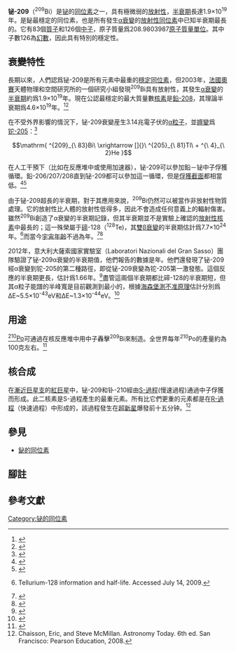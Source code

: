{{NoteTA|G1=Science}}
{{Infobox isotope
 |alternate_names  = 
 |mass_number      = 209
 |symbol           = Bi
 |num_neutrons     = 126
 |num_protons      = 83
 |abundance        = 100%
 |mass             = 208.9803987
 |spin             = 9/2−
|halflife = 2.01{{e|19}} years{{NUBASE2016|ref}}
|decay_mode1 = [[Α衰变|α衰變]]
    | decay_energy1 = 3.1373
|decay_product = thallium-205
|decay_symbol = Tl
|decay_mass = 205
 |excess_energy    = −18 258.461
 |error1 = 2.4
 |binding_energy   = 7847.987
 |error2 = 1.7
|parent= 鉛-209
|parent_symbol=Pb
|parent_mass=209
|parent_decay=b
|parent2= 釙-209
|parent2_symbol=Po
|parent2_mass=209
|parent2_decay=b+
|parent3= 砈-213
|parent3_symbol=At
|parent3_mass=213
|parent3_decay=a
}}
'''铋-209'''（<sup>209</sup>Bi）是[[铋|铋]]的[[同位素|同位素]]之一，具有極微弱的[[放射性|放射性]]，[[半衰期|半衰期]]長達1.9×10<sup>19</sup>年。是鉍最穩定的同位素，也是所有發生[[α衰變|α衰變]]的[[放射性同位素|放射性同位素]]中已知半衰期最長的。它有83個[[質子|質子]]和126個[[中子|中子]]，原子質量爲208.9803987[[原子質量單位|原子質量單位]]。其中子數126為[[幻數_(物理學)|幻數]]，因此具有特別的穩定性。

==衰變特性==

長期以來，人們認爲铋-209是所有元素中最重的[[穩定同位素|穩定同位素]]，但2003年，[[法國|法國]][[奧賽|奧賽]]天體物理和空間研究所的一個研究小組發現<sup>209</sup>Bi具有放射性，其發生[[α衰變|α衰變]]的[[半衰期|半衰期]]約爲1.9×10<sup>19</sup>年。現在公認最穩定的最大質量數[[核素|核素]]是[[鉛-208|鉛-208]]，其理論半衰期爲4.6×10<sup>19</sup>年。<ref>{{cite news|url = http://physicsworld.com/cws/article/news/2003/apr/23/bismuth-breaks-half-life-record-for-alpha-decay|title = Bismuth breaks half-life record for alpha decay|date = 2003-04-23|publisher = Physicsweb|first = Belle|last = Dumé|accessdate = 2020-12-18|archive-date = 2017-12-13|archive-url = https://web.archive.org/web/20171213214524/http://physicsworld.com/cws/article/news/2003/apr/23/bismuth-breaks-half-life-record-for-alpha-decay|dead-url = no}}</ref><ref>{{cite journal | last = Marcillac | first = Pierre de |author2=Noël Coron |author3=Gérard Dambier |author4=Jacques Leblanc |author5=Jean-Pierre Moalic |date=April 2003 | title = Experimental detection of α-particles from the radioactive decay of natural bismuth | journal = Nature | volume = 422 | pages = 876–878 | doi = 10.1038/nature01541 | pmid = 12712201 | issue = 6934 | bibcode=2003Natur.422..876D}}</ref>

在不受外界影響的情況下，铋-209衰變産生3.14兆電子伏的[[α粒子|α粒子]]，並[[嬗變|嬗變]]爲[[铊-205|铊-205]]：<ref>{{Cite web | url=http://periodictable.com/Isotopes/095.241/index.full.html | title=Isotope data for americium-241 in the Periodic Table | access-date=2020-12-18 | archive-date=2021-04-14 | archive-url=https://web.archive.org/web/20210414194901/https://periodictable.com/Isotopes/095.241/index.full.html | dead-url=no }}</ref>
:<math> \mathrm{

^{209}_{\ 83}Bi\ \xrightarrow []{}\ ^{205}_{\ 81}Tl\ + ^{\ 4}_{\ 2}He

}
</math>

在人工干預下（比如在反應堆中或使用加速器），铋-209可以參加鉛－铋中子俘獲循環。鉛-206/207/208直到铋-209都可以參加這一循環，但是[[中子截面|俘獲截面]]都相當低。<ref name="Seeger.fowler">{{cite web |author1=Philip A. Seeger |author2=William A. Fowler |author3=Donald D. Clayton |title=Nucleosynthesis of Heavy Elements by Neutron Capture |url=https://tigerprints.clemson.edu/cgi/viewcontent.cgi?article=1307&context=physastro_pubs |website=clemson.edu |publisher=NASA |accessdate=2020-12-21 |archive-date=2021-04-28 |archive-url=https://web.archive.org/web/20210428094519/https://tigerprints.clemson.edu/cgi/viewcontent.cgi?article=1307&context=physastro_pubs |dead-url=no }}</ref><ref name="clayton.fowler">{{cite journal |author1=D.D Clayton |author2=W.A Fowler |author3=T.E Hull |author4=B.A Zimmerman |title=Neutron capture chains in heavy element synthesis |journal=Annals of Physics |volume=12 |issue=3 |pages=331-408 |doi=10.1016/0003-4916(61)90067-7 |accessdate=2020-12-21}}</ref>

由于铋-209超長的半衰期，對于其應用來說，<sup>209</sup>Bi仍然可以被當作非放射性物質處理。它的放射性比人體的放射性低得多，因此不會造成任何意義上的輻射傷害。雖然<sup>209</sup>Bi創造了α衰變的半衰期記錄，但其半衰期並不是實驗上確認的[[放射性核素|放射性核素]]中最長的；這一殊榮屬于[[碲|碲]]-128（<sup>128</sup>Te)，其[[雙β衰變|雙β衰變]]的半衰期估計爲7.7×10<sup>24</sup>年。<ref>{{cite web|url=http://presolar.wustl.edu/work/noblegas.html |title=Archived copy |accessdate=2013-01-10|archive-url=https://web.archive.org/web/20110928143717/http://presolar.wustl.edu/work/noblegas.html |archive-date=2011-09-28 }} Tellurium-128 information and half-life. Accessed July 14, 2009.</ref>而當今[[宇宙年齡|宇宙年齡]]不過為{{val|1.3799|0.021|e=10}}年。<ref name="Planck 2015">{{Cite journal|author=Planck Collaboration|year=2016|title=Planck 2015 results. XIII. Cosmological parameters (See PDF, page 32, Table 4, Age/Gyr, last column).|url=http://man.ac.uk/sF4eq0|journal=Astronomy & Astrophysics|volume=594|page=A13|arxiv=1502.01589|bibcode=2016A&A...594A..13P|doi=10.1051/0004-6361/201525830}}</ref><ref name="NASA on Planck 2015">{{cite web
 |url          = https://smd-prod.s3.amazonaws.com/science-green/s3fs-public/mnt/medialibrary/2015/04/08/CRL_APS_2015-03-18_compressed2.pdf
 |title        = Planck 2015 Results
 |first        = C. R.
 |last         = Lawrence
 |date         = 2015-03-18
 |access-date   = 2016-11-24
 |archive-url  = https://web.archive.org/web/20161124161525/https://smd-prod.s3.amazonaws.com/science-green/s3fs-public/mnt/medialibrary/2015/04/08/CRL_APS_2015-03-18_compressed2.pdf
 |archive-date = 2016-11-24
}}</ref>

2012年，意大利大薩索國家實驗室（Laboratori Nazionali del Gran Sasso）團隊驗證了铋-209α衰變的半衰期值，他們報告的數據是{{val|2.01|0.08|e=19}}年。他們還發現了铋-209經α衰變到铊-205的第二種路徑，即從铋-209衰變為铊-205第一激發態。這個反應的半衰期更長，估計爲1.66{{e|21}}年。<ref>{{Cite journal|author=J.W. Beeman|display-authors=et al|date=2012|title=First Measurement of the Partial Widths of <sup>209</sup>Bi Decay to the Ground and to the First Excited States|journal=Physical Review Letters |volume=108 |issue=6 |pages=062501|doi=10.1103/PhysRevLett.108.062501|pmid=22401058|arxiv=1110.3138}}</ref>盡管這兩個半衰期都比碲-128的半衰期短，但其α粒子能譜的半峰寬是目前觀測到最小的，根據[[海森堡測不准原理|海森堡測不准原理]]估計分別爲ΔΕ~5.5×10<sup>-43</sup>eV和ΔΕ~1.3×10<sup>-44</sup>eV。<ref>{{Cite web|url=http://hyperphysics.phy-astr.gsu.edu/hbase/quantum/parlif.html|title=Particle lifetimes from the uncertainty principle|access-date=2020-12-18|archive-date=2020-11-12|archive-url=https://web.archive.org/web/20201112013320/http://hyperphysics.phy-astr.gsu.edu/hbase/quantum/parlif.html|dead-url=no}}</ref>

==用途==

[[钋-210|<sup>210</sup>Po]]可通過在核反應堆中用中子轟擊<sup>209</sup>Bi來制造。全世界每年<sup>210</sup>Po的產量約為100克左右。<ref>{{cite web |url = http://www.aljazeera.com/investigations/killing-arafat/swiss-study-polonium-found-arafats-bones-201311522578803512.html |title = Swiss study: Polonium found in Arafat's bones |publisher = Al Jazeera |accessdate = 2013-11-07 |archive-date = 2020-05-26 |archive-url = https://web.archive.org/web/20200526214355/https://www.aljazeera.com/investigations/killing-arafat/swiss-study-polonium-found-arafats-bones-201311522578803512.html |dead-url = no }}</ref>

==核合成==

在[[漸近巨星支|漸近巨星支]]的[[紅巨星|紅巨星]]中，铋-209和钋-210經由[[S-過程|S-過程]](慢速過程)通過中子俘獲而形成。此二核素是S-過程產生的最重元素。所有比它們更重的元素都是在[[R-過程|R-過程]]（快速過程）中形成的，該過程發生在[[超新星|超新星]]爆發前十五分钟。<ref>Chaisson, Eric, and Steve McMillan. Astronomy Today. 6th ed. San Francisco: Pearson Education, 2008.</ref>

==參見==
*[[鉍的同位素|鉍的同位素]]

==腳註==
{{reflist|group=notes}}
{{Isotope|element=铋
|lighter=铋-208
|heavier=铋-210
|before=[[砹-213|砹-213]] ([[Α衰变|α]])<br>[[釙-209|釙-209]] ([[正电子发射|β<sup>+</sup>]])<br>[[鉛-209|鉛-209]] ([[Β衰变|β<sup>−</sup>]])
|after=[[鉈-205|鉈-205]] (α)}}

==參考文獻==
{{reflist}}

[[Category:铋的同位素|Category:铋的同位素]]